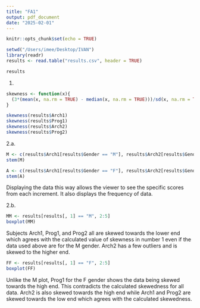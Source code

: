 ```yaml
---
title: "FA1"
output: pdf_document
date: "2025-02-01"
---
```


```r
knitr::opts_chunk$set(echo = TRUE)
```

```r
setwd("/Users/imee/Desktop/IVAN")
library(readr)
results <- read.table("results.csv", header = TRUE)
```

```r
results
```

1.
```r
skewness <- function(x){
  (3*(mean(x, na.rm = TRUE) - median(x, na.rm = TRUE)))/sd(x, na.rm = TRUE)
}
```

```r
skewness(results$Arch1)
skewness(results$Prog1)
skewness(results$Arch2)
skewness(results$Prog2)
```
2.a.
```r
M <- c(results$Arch1[results$Gender == "M"], results$Arch2[results$Gender == "M"],results$Prog1[results$Gender == "M"], results$Prog2[results$Gender == "M"])
stem(M)
```

```r
A <- c(results$Arch1[results$Gender == "F"], results$Arch2[results$Gender == "F"],results$Prog1[results$Gender == "F"], results$Prog2[results$Gender == "F"])
stem(A)
```
Displaying the data this way allows the viewer to see the specific scores from each increment. It also displays the frequency of data.


2.b.
```r
MM <- results[results[, 1] == "M", 2:5]
boxplot(MM)
```
Subjects Arch1, Prog1, and Prog2 all are skewed towards the lower end which agrees with the calculated value of skewness in number 1 even if the data used above are for the M gender. Arch2 has a few outliers and is skewed to the higher end.

```r
FF <- results[results[, 1] == "F", 2:5]
boxplot(FF)
```

Unlike the M plot, Prog1 for the F gender shows the data being skewed towards the high end. This contradicts the calculated skewedness for all data. Arch2 is also skewed towards the high end while Arch1 and Prog2 are skewed towards the low end which agrees with the calculated skewedness.